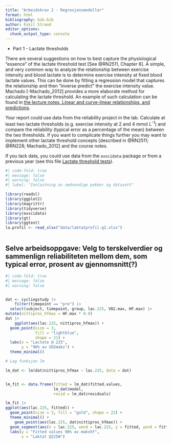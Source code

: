 ```yaml
---
title: "Arbeidskrav 2 - Regresjonsmodeller"
format: html
bibliography: bib.bib
author: Eskil Strand
editor_options: 
  chunk_output_type: console
---
```




* Part 1 - Lactate thresholds

There are several suggestions on how to best capture the physiological "essence" of the lactate threshold test [See @RN2511, Chapter 6]. A simple, and very common way to analyze the relationship between exercise intensity and blood lactate is to determine exercise intensity at fixed blood lactate values. This can be done by fitting a regression model that captures the relationship and then "inverse predict" the exercise intensity value. Machado [-Machado_2012] provides a more elaborate method for calculating the lactate threshold. An example of such calculation can be found in [the lecture notes, Linear and curve-linear relationships, and predictions](https://dhammarstrom.github.io/quant-methods).

Your report could use data from the reliability project in the lab. Calculate at least two lactate thresholds (e.g. exercise intensity at 2 and 4 mmol L<sup>-1</sup>) and compare the reliability (typical error as a percentage of the mean) between the two thresholds. If you want to complicate things further you may want to implement other lactate threshold concepts [described in @RN2511; @RN228; Machado_2012] and the course notes.

If you lack data, you could use data from the `exscidata` package or from a previous year (see this file [Lactate threshold tests](/data/reliability-old/laktatprofil-g2.xlsx)).


```r
#| code-fold: true
#| message: false
#| warning: false
#| label: "Innlastning av nødvendige pakker og datasett"

library(readxl)
library(ggplot2)
library(magrittr)
library(tidyverse)
library(exscidata)
library(gt)
library(ggtext)
la.profil <- read_xlsx("data/laktatprofil-g2.xlsx")



```

## Selve arbeidsoppgave: Velg to terskelverdier og sammenlign reliabiliteten mellom dem, som typical error, prosent av gjennomsnitt(?)


```r
#| code-fold: true
#| message: false
#| warning: false


dat <- cyclingstudy |> 
    filter(timepoint == "pre") |> 
  select(subject, timepoint, group, lac.225, VO2.max, HF.max) |> 
mutate(nittipros_hfmax = HF.max * 0.9)
dat |> 
    ggplot(aes(lac.225, nittipros_hfmax)) +
  geom_point(size = 3, 
             fill = "lightblue",
             shape = 21) +
  labs(x = "Lactate @ 225",
       y = "90% av VO2maks") +
  theme_minimal() 

# Lag funksjon lm

lm_dat <- lm(dat$nittipros_hfmax ~ lac.225, data = dat)


lm_fit <- data.frame(fitted = lm_dat$fitted.values,
                     lm_dat$model,
                     resid = lm_dat$residuals)

lm_fit |> 
ggplot(aes(lac.225, fitted)) +
  geom_point(size = 3, fill = "gold", shape = 22) +
  theme_minimal() +
    geom_point(aes(lac.225, dat$nittipros_hfmax)) +
  geom_segment(aes(x = lac.225, xend = lac.225, y = fitted, yend = fitted + resid)) +
  labs(y = "Fitted values 90% av makshf",
       x = "Laktat @225W")






```

```r



```



